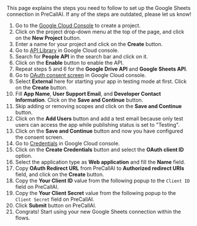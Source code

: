 
<Info>
    This page explains the steps you need to follow to set up the Google Sheets
    connection in PreCallAI. If any of the steps are outdated, please let us know!
</Info>

1. Go to the [Google Cloud Console](https://console.cloud.google.com) to create a project.
2. Click on the project drop-down menu at the top of the page, and click on the **New Project** button.
3. Enter a name for your project and click on the **Create** button.
4. Go to [API Library](https://console.cloud.google.com/apis/library) in Google Cloud console.
5. Search for **People API** in the search bar and click on it.
6. Click on the **Enable** button to enable the API.
7. Repeat steps 5 and 6 for the **Google Drive API** and **Google Sheets API**.
8. Go to [OAuth consent screen](https://console.cloud.google.com/apis/credentials/consent) in Google Cloud console.
9. Select **External** here for starting your app in testing mode at first. Click on the **Create** button.
10. Fill **App Name**, **User Support Email**, and **Developer Contact Information**. Click on the **Save and Continue** button.
11. Skip adding or removing scopes and click on the **Save and Continue** button.
12. Click on the **Add Users** button and add a test email because only test users can access the app while publishing status is set to "Testing".
13. Click on the **Save and Continue** button and now you have configured the consent screen.
14. Go to [Credentials](https://console.cloud.google.com/apis/credentials) in Google Cloud console.
15. Click on the **Create Credentials** button and select the **OAuth client ID** option.
16. Select the application type as **Web application** and fill the **Name** field.
17. Copy **OAuth Redirect URL** from PreCallAI to **Authorized redirect URIs** field, and click on the **Create** button.
18. Copy the **Your Client ID** value from the following popup to the `Client ID` field on PreCallAI.
19. Copy the **Your Client Secret** value from the following popup to the `Client Secret` field on PreCallAI.
20. Click **Submit** button on PreCallAI.
21. Congrats! Start using your new Google Sheets connection within the flows.
